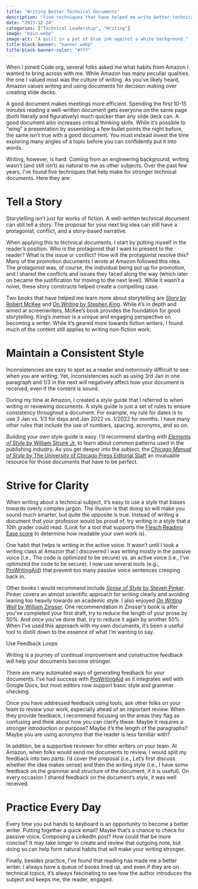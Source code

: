 ```yaml
---
title: "Writing Better Technical Documents"
description: "Five techniques that have helped me write better technical documents."
date: "2023-12-24"
categories: ["Technical Leadership", "Writing"]
image: "main.webp"
image-alt: "A quill in a pot of blue ink against a white background."
title-block-banner: "banner.webp"
title-block-banner-color: "#fff"
---
```


When I joined Code.org, several folks asked me what habits from Amazon I wanted to bring across with me. While Amazon has many peculiar qualities, the one I valued most was the culture of writing. As you’ve likely heard, Amazon values writing and using documents for decision making over creating slide decks.

A good document makes meetings more efficient. Spending the first 10-15 minutes reading a well-written document gets everyone on the same page (both literally and figuratively) much quicker than any slide deck can. A good document also increases critical thinking skills. While it’s possible to “wing” a presentation by assembling a few bullet points the night before, the same isn’t true with a good document. You must instead invest the time exploring many angles of a topic before you can confidently put it into words.

Writing, however, is hard. Coming from an engineering background, writing wasn’t (and still isn’t) as natural to me as other subjects. Over the past few years, I’ve found five techniques that help make for stronger technical documents. Here they are:

# Tell a Story

Storytelling isn’t just for works of fiction. A well-written technical document can still tell a story. The proposal for your next big idea can still have a protagonist, conflict, and a story-based narrative.

When applying this to technical documents, I start by putting myself in the reader’s position. Who is the protagonist that I want to present to the reader? What is the issue or conflict? How will the protagonist resolve this? Many of the promotion documents I wrote at Amazon followed this idea. The protagonist was, of course, the individual being put up for promotion, and I shared the conflicts and issues they faced along the way (which later on became the justification for moving to the next level). While it wasn’t a novel, these story constructs helped create a compelling case.

Two books that have helped me learn more about storytelling are [_Story_ by Robert McKee](https://www.amazon.com/Story-Structure-Substance-Principles-Screenwriting-ebook/dp/B0042FZVOY) and [_On Writing_ by Stephen King](https://www.amazon.com/Writing-Memoir-Craft-Stephen-King-ebook/dp/B000FC0SIM). While it’s in depth and aimed at screenwriters, McKee’s book provides the foundation for good storytelling. King’s memoir is a unique and engaging perspective on becoming a writer. While it’s geared more towards fiction writers, I found much of the content still applies to writing non-fiction work.

# Maintain a Consistent Style

Inconsistencies are easy to spot as a reader and notoriously difficult to see when you are writing. Yet, inconsistencies such as using 3rd Jan in one paragraph and 1/3 in the next will negatively affect how your document is received, even if the content is sound.

During my time at Amazon, I created a style guide that I referred to when writing or reviewing documents. A style guide is just a set of rules to ensure consistency throughout a document. For example, my rule for dates is to use 3 Jan vs. 1/3 for days and Jan 2022 vs. 1/2022 for months. I have many other rules that include the use of numbers, spacing, acronyms, and so on.

Building your own style guide is easy. I’d recommend starting with [_Elements of Style_ by William Strunk Jr.](https://www.amazon.com/Elements-Style-William-Strunk-Jr/dp/1989862004) to learn about common patterns used in the publishing industry. As you get deeper into the subject, the [_Chicago Manual of Style_ by The University of Chicago Press Editorial Staff](https://www.amazon.com/Chicago-Manual-Style-17th/dp/022628705X) an invaluable resource for those documents that have to be perfect.

# Strive for Clarity

When writing about a technical subject, it’s easy to use a style that biases towards overly complex jargon. The illusion is that doing so will make you sound much smarter, but quite the opposite is true. Instead of writing a document that your professor would be proud of, try writing in a style that a 10th grader could read. (Look for a tool that supports the [Flesch Reading Ease score](https://readable.com/readability/flesch-reading-ease-flesch-kincaid-grade-level/) to determine how readable your own work is).

One habit that helps is writing in the active voice. It wasn’t until I took a writing class at Amazon that I discovered I was writing mostly in the passive voice (i.e., The code is optimized to be secure) vs. an active voice (i.e., I’ve optimized the code to be secure). I now use several tools (e.g., [ProWritingAid](https://prowritingaid.com/)) that prevent too many passive voice sentences creeping back in.

Other books I would recommend include [_Sense of Style_ by Steven Pinker](https://www.amazon.com/Sense-Style-Thinking-Persons-Writing-ebook/dp/B00INIYG74). Pinker covers an almost scientific approach for writing clearly and avoiding leaning too heavily towards an academic style. I also enjoyed [_On Writing Well_ by William Zinsser](https://www.amazon.com/Writing-Well-Classic-Guide-Nonfiction/dp/0060891548). One recommendation in Zinsser’s book is after you’ve completed your first draft, try to reduce the length of your prose by 50%. And once you’ve done that, try to reduce it again by another 50%. When I’ve used this approach with my own documents, it’s been a useful tool to distill down to the essence of what I’m wanting to say.

Use Feedback Loops

Writing is a journey of continual improvement and constructive feedback will help your documents become stronger.

There are many automated ways of generating feedback for your documents. I’ve had success with [ProWritingAid](https://prowritingaid.com/) as it integrates well with Google Docs, but most editors now support basic style and grammar checking.

Once you have addressed feedback using tools, ask other folks on your team to review your work, especially ahead of an important review. When they provide feedback, I recommend focusing on the areas they flag as confusing and think about how you can clarify these. Maybe it requires a stronger introduction or purpose? Maybe it’s the length of the paragraphs? Maybe you are using acronyms that the reader is less familiar with?

In addition, be a supportive reviewer for other writers on your team. At Amazon, when folks would send me documents to review, I would split my feedback into two parts: I’d cover the proposal (i.e., Let’s first discuss whether the idea makes sense) and then the writing style (i.e., I have some feedback on the grammar and structure of the document, if it is useful). On every occasion I shared feedback on the document’s style, it was well received.

# Practice Every Day

Every time you put hands to keyboard is an opportunity to become a better writer. Putting together a quick email? Maybe that’s a chance to check for passive voice. Composing a LinkedIn post? How could that be more concise? It may take longer to create and review that outgoing note, but doing so can help form natural habits that will make your writing stronger.

Finally, besides practice, I’ve found that reading has made me a better writer. I always have a queue of books lined up, and even if they are on technical topics, it’s always fascinating to see how the author introduces the subject and keeps me, the reader, engaged.